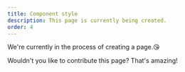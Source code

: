 ```yaml
---
title: Component style
description: This page is currently being created.
order: 4
---
```


We're currently in the process of creating a page.😘

Wouldn't you like to contribute this page? That's amazing!
